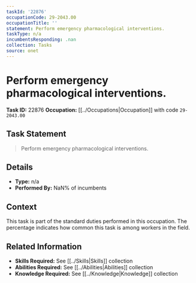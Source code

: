 ```yaml
---
taskId: '22876'
occupationCode: 29-2043.00
occupationTitle: ''
statement: Perform emergency pharmacological interventions.
taskType: n/a
incumbentsResponding: .nan
collection: Tasks
source: onet
---
```

# Perform emergency pharmacological interventions.

**Task ID:** 22876
**Occupation:** [[../Occupations|Occupation]] with code `29-2043.00`

## Task Statement

> Perform emergency pharmacological interventions.

## Details

- **Type:** n/a
- **Performed By:** NaN% of incumbents

## Context

This task is part of the standard duties performed in this occupation. The percentage indicates how common this task is among workers in the field.

## Related Information

- **Skills Required:** See [[../Skills|Skills]] collection
- **Abilities Required:** See [[../Abilities|Abilities]] collection
- **Knowledge Required:** See [[../Knowledge|Knowledge]] collection

